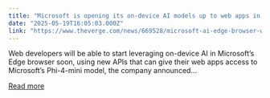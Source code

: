 ```yaml
---
title: "Microsoft is opening its on-device AI models up to web apps in Edge"
date: "2025-05-19T16:05:03.000Z"
link: "https://www.theverge.com/news/669528/microsoft-ai-edge-browser-web-app-build-apis"
---
```


Web developers will be able to start leveraging on-device AI in Microsoft’s Edge browser soon, using new APIs that can give their web apps access to Microsoft’s Phi-4-mini model, the company announced...

[Read more](https://www.theverge.com/news/669528/microsoft-ai-edge-browser-web-app-build-apis)
